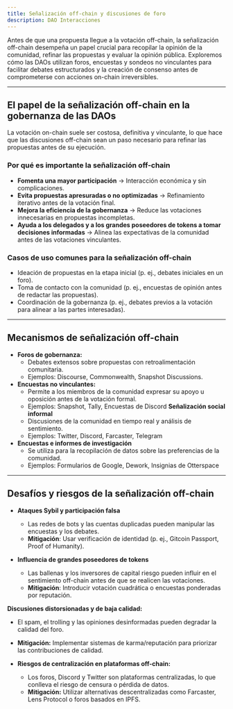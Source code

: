 ```yaml
---
title: Señalización off-chain y discusiones de foro
description: DAO Interacciones
---
```


Antes de que una propuesta llegue a la votación off-chain, la señalización off-chain desempeña un papel crucial para recopilar la opinión de la comunidad, refinar las propuestas y evaluar la opinión pública. Exploremos cómo las DAOs utilizan foros, encuestas y sondeos no vinculantes para facilitar debates estructurados y la creación de consenso antes de comprometerse con acciones on-chain irreversibles.

---

## El papel de la señalización off-chain en la gobernanza de las DAOs

La votación on-chain suele ser costosa, definitiva y vinculante, lo que hace que las discusiones off-chain sean un paso necesario para refinar las propuestas antes de su ejecución.

### Por qué es importante la señalización off-chain
- **Fomenta una mayor participación** → Interacción económica y sin complicaciones.
- **Evita propuestas apresuradas o no optimizadas** → Refinamiento iterativo antes de la votación final.
- **Mejora la eficiencia de la gobernanza** → Reduce las votaciones innecesarias en propuestas incompletas. 
- **Ayuda a los delegados y a los grandes poseedores de tokens a tomar decisiones informadas** → Alinea las expectativas de la comunidad antes de las votaciones vinculantes.

### Casos de uso comunes para la señalización off-chain
- Ideación de propuestas en la etapa inicial (p. ej., debates iniciales en un foro).
- Toma de contacto con la comunidad (p. ej., encuestas de opinión antes de redactar las propuestas).
- Coordinación de la gobernanza (p. ej., debates previos a la votación para alinear a las partes interesadas).

---

## Mecanismos de señalización off-chain

- **Foros de gobernanza:**
  - Debates extensos sobre propuestas con retroalimentación comunitaria.
  - Ejemplos: Discourse, Commonwealth, Snapshot Discussions.
- **Encuestas no vinculantes:**
  - Permite a los miembros de la comunidad expresar su apoyo u oposición antes de la votación formal. 
  - Ejemplos: Snapshot, Tally, Encuestas de Discord
**Señalización social informal**
  - Discusiones de la comunidad en tiempo real y análisis de sentimiento.
  - Ejemplos: Twitter, Discord, Farcaster, Telegram
- **Encuestas e informes de investigación**
  - Se utiliza para la recopilación de datos sobre las preferencias de la comunidad.
  - Ejemplos: Formularios de Google, Dework, Insignias de Otterspace

---

## Desafíos y riesgos de la señalización off-chain

- **Ataques Sybil y participación falsa**
  - Las redes de bots y las cuentas duplicadas pueden manipular las encuestas y los debates.
  - **Mitigación**: Usar verificación de identidad (p. ej., Gitcoin Passport, Proof of Humanity).

- **Influencia de grandes poseedores de tokens**
  - Las ballenas y los inversores de capital riesgo pueden influir en el sentimiento off-chain antes de que se realicen las votaciones.
  - **Mitigación**: Introducir votación cuadrática o encuestas ponderadas por reputación.

**Discusiones distorsionadas y de baja calidad:**
  - El spam, el trolling y las opiniones desinformadas pueden degradar la calidad del foro.
  - **Mitigación:** Implementar sistemas de karma/reputación para priorizar las contribuciones de calidad.

- **Riesgos de centralización en plataformas off-chain:**
  - Los foros, Discord y Twitter son plataformas centralizadas, lo que conlleva el riesgo de censura o pérdida de datos.
  - **Mitigación:** Utilizar alternativas descentralizadas como Farcaster, Lens Protocol o foros basados ​​en IPFS.